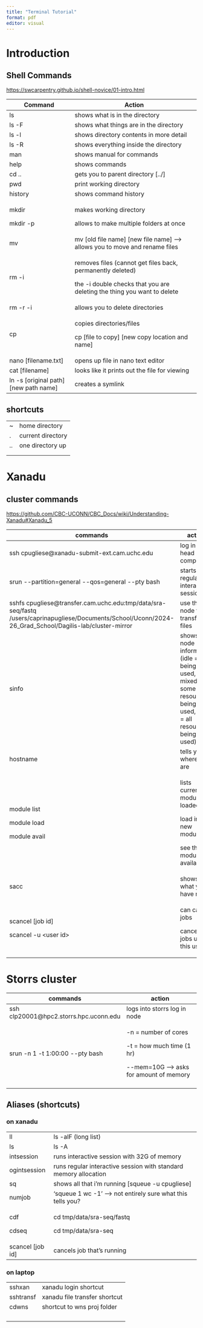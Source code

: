 ```yaml
---
title: "Terminal Tutorial"
format: pdf
editor: visual
---
```


# Introduction

## Shell Commands

<https://swcarpentry.github.io/shell-novice/01-intro.html>

+-------------------------------------------+---------------------------------------------------------------------------------+
| Command                                   | Action                                                                          |
+===========================================+=================================================================================+
| ls                                        | shows what is in the directory                                                  |
+-------------------------------------------+---------------------------------------------------------------------------------+
| ls -F                                     | shows what things are in the directory                                          |
+-------------------------------------------+---------------------------------------------------------------------------------+
| ls -l                                     | shows directory contents in more detail                                         |
+-------------------------------------------+---------------------------------------------------------------------------------+
| ls -R                                     | shows everything inside the directory                                           |
+-------------------------------------------+---------------------------------------------------------------------------------+
| man                                       | shows manual for commands                                                       |
+-------------------------------------------+---------------------------------------------------------------------------------+
| help                                      | shows commands                                                                  |
+-------------------------------------------+---------------------------------------------------------------------------------+
| cd ..                                     | gets you to parent directory \[../\]                                            |
+-------------------------------------------+---------------------------------------------------------------------------------+
| pwd                                       | print working directory                                                         |
+-------------------------------------------+---------------------------------------------------------------------------------+
| history                                   | shows command history                                                           |
+-------------------------------------------+---------------------------------------------------------------------------------+
| mkdir                                     | makes working directory                                                         |
|                                           |                                                                                 |
| mkdir -p                                  | allows to make multiple folders at once                                         |
+-------------------------------------------+---------------------------------------------------------------------------------+
| mv                                        | mv \[old file name\] \[new file name\] --\> allows you to move and rename files |
+-------------------------------------------+---------------------------------------------------------------------------------+
| rm -i                                     | removes files (cannot get files back, permanently deleted)                      |
|                                           |                                                                                 |
|                                           | the -i double checks that you are deleting the thing you want to delete         |
+-------------------------------------------+---------------------------------------------------------------------------------+
| rm -r -i                                  | allows you to delete directories                                                |
+-------------------------------------------+---------------------------------------------------------------------------------+
| cp                                        | copies directories/files                                                        |
|                                           |                                                                                 |
|                                           | cp \[file to copy\] \[new copy location and name\]                              |
+-------------------------------------------+---------------------------------------------------------------------------------+
| nano \[filename.txt\]                     | opens up file in nano text editor                                               |
+-------------------------------------------+---------------------------------------------------------------------------------+
| cat \[filename\]                          | looks like it prints out the file for viewing                                   |
+-------------------------------------------+---------------------------------------------------------------------------------+
| ln -s \[original path\] \[new path name\] | creates a symlink                                                               |
+-------------------------------------------+---------------------------------------------------------------------------------+

## shortcuts

|     |                   |
|-----|-------------------|
| \~  | home directory    |
| .   | current directory |
| ..  | one directory up  |
|     |                   |
|     |                   |

# Xanadu

## cluster commands

<https://github.com/CBC-UCONN/CBC_Docs/wiki/Understanding-Xanadu#Xanadu_5>

+------------------------------------------------------------------------------------------------------------------------------------------------------------+-------------------------------------------------------------------------------------------------------------------------+
| commands                                                                                                                                                   | action                                                                                                                  |
+============================================================================================================================================================+=========================================================================================================================+
| ssh cpugliese\@xanadu-submit-ext.cam.uchc.edu                                                                                                              | log in to head computer                                                                                                 |
+------------------------------------------------------------------------------------------------------------------------------------------------------------+-------------------------------------------------------------------------------------------------------------------------+
| srun \--partition=general \--qos=general \--pty bash                                                                                                       | starts regular interactive session                                                                                      |
+------------------------------------------------------------------------------------------------------------------------------------------------------------+-------------------------------------------------------------------------------------------------------------------------+
| sshfs cpugliese\@transfer.cam.uchc.edu:tmp/data/sra-seq/fastq /users/caprinapugliese/Documents/School/Uconn/2024-26_Grad_School/Dagilis-lab/cluster-mirror | use this node to transfer files                                                                                         |
+------------------------------------------------------------------------------------------------------------------------------------------------------------+-------------------------------------------------------------------------------------------------------------------------+
| sinfo                                                                                                                                                      | shows the node information (idle = not being used, mixed = some resources being used, alloc = all resources being used) |
+------------------------------------------------------------------------------------------------------------------------------------------------------------+-------------------------------------------------------------------------------------------------------------------------+
| hostname                                                                                                                                                   | tells you where you are                                                                                                 |
+------------------------------------------------------------------------------------------------------------------------------------------------------------+-------------------------------------------------------------------------------------------------------------------------+
| module list                                                                                                                                                | lists current modules loaded                                                                                            |
|                                                                                                                                                            |                                                                                                                         |
| module load                                                                                                                                                | load in new module                                                                                                      |
|                                                                                                                                                            |                                                                                                                         |
| module avail                                                                                                                                               | see the modules available                                                                                               |
+------------------------------------------------------------------------------------------------------------------------------------------------------------+-------------------------------------------------------------------------------------------------------------------------+
| sacc                                                                                                                                                       | shows what you have run                                                                                                 |
+------------------------------------------------------------------------------------------------------------------------------------------------------------+-------------------------------------------------------------------------------------------------------------------------+
| scancel \[job id\]                                                                                                                                         | can cancel jobs                                                                                                         |
|                                                                                                                                                            |                                                                                                                         |
| scancel -u \<user id\>                                                                                                                                     | cancel all jobs under this user                                                                                         |
+------------------------------------------------------------------------------------------------------------------------------------------------------------+-------------------------------------------------------------------------------------------------------------------------+

# Storrs cluster

+-----------------------------------------+--------------------------------------------+
| commands                                | action                                     |
+=========================================+============================================+
| ssh clp20001\@hpc2.storrs.hpc.uconn.edu | logs into storrs log in node               |
+-----------------------------------------+--------------------------------------------+
| srun -n 1 -t 1:00:00 \--pty bash        | -n = number of cores                       |
|                                         |                                            |
|                                         | -t = how much time (1 hr)                  |
|                                         |                                            |
|                                         | \--mem=10G ---\> asks for amount of memory |
+-----------------------------------------+--------------------------------------------+
|                                         |                                            |
+-----------------------------------------+--------------------------------------------+

## Aliases (shortcuts)

### on xanadu

+--------------------+------------------------------------------------------------------+
| ll                 | ls -alF (long list)                                              |
+--------------------+------------------------------------------------------------------+
| ls                 | ls -A                                                            |
+--------------------+------------------------------------------------------------------+
| intsession         | runs interactive session with 32G of memory                      |
+--------------------+------------------------------------------------------------------+
| ogintsession       | runs regular interactive session with standard memory allocation |
+--------------------+------------------------------------------------------------------+
| sq                 | shows all that i'm running \[squeue -u cpugliese\]               |
+--------------------+------------------------------------------------------------------+
| numjob             | 'squeue 1 wc -1' --\> not entirely sure what this tells you?     |
+--------------------+------------------------------------------------------------------+
| cdf                | cd tmp/data/sra-seq/fastq                                        |
|                    |                                                                  |
| cdseq              | cd tmp/data/sra-seq                                              |
+--------------------+------------------------------------------------------------------+
| scancel \[job id\] | cancels job that's running                                       |
+--------------------+------------------------------------------------------------------+

### on laptop

|           |                               |
|-----------|-------------------------------|
| sshxan    | xanadu login shortcut         |
| sshtransf | xanadu file transfer shortcut |
| cdwns     | shortcut to wns proj folder   |
|           |                               |
|           |                               |
|           |                               |
|           |                               |
